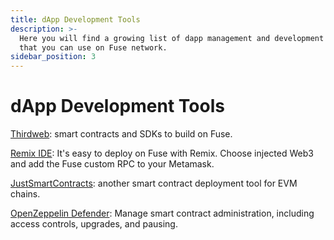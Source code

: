 ```yaml
---
title: dApp Development Tools
description: >-
  Here you will find a growing list of dapp management and development tools
  that you can use on Fuse network.
sidebar_position: 3
---
```


# dApp Development Tools

[Thirdweb](https://portal.thirdweb.com): smart contracts and SDKs to build on Fuse.

[Remix IDE](https://remix-project.org/): It's easy to deploy on Fuse with Remix. Choose injected Web3 and add the Fuse custom RPC to your Metamask.

[JustSmartContracts](https://justsmartcontracts.dev/): another smart contract deployment tool for EVM chains.

[OpenZeppelin Defender](https://defender.openzeppelin.com): Manage smart contract administration, including access controls, upgrades, and pausing.
